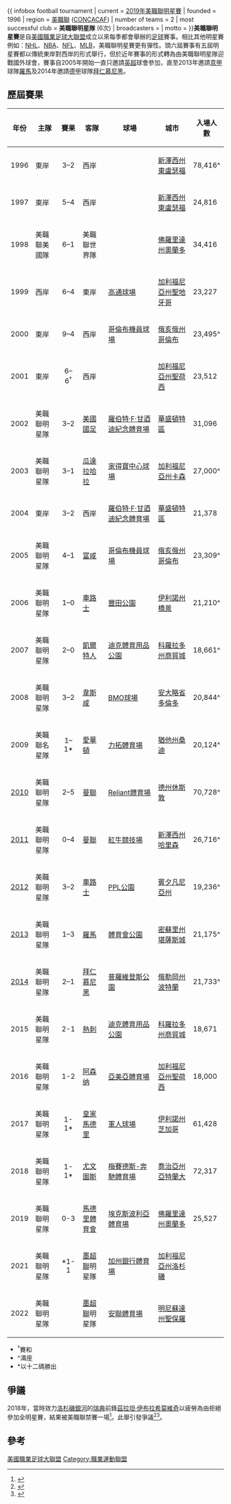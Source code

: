 {{noteTA|G1=足球|G2=MLS|G3=UEFA}}
{{ infobox football tournament
| current              = [[2019年美職聯明星賽|2019年美職聯明星賽]]
| founded              = 1996
| region               = [[美國職業足球大聯盟|美職聯]] ([[中北美洲及加勒比海足球協會|CONCACAF]])
| number of teams      = 2
| most successful club = {{flagicon|CAN}} {{flagicon|USA}} '''美職聯明星隊''' (6次) 
| broadcasters         =
| motto                = 
}}'''美職聯明星賽'''是自[[美國職業足球大聯盟|美國職業足球大聯盟]]成立以來每季都會舉辦的[[足球|足球]]賽事。相比其他明星賽例如：[[國家冰球聯盟|NHL]]、[[NBA全明星赛|NBA]]、[[明星碗|NFL]]、[[美國職棒大聯盟全明星賽|MLB]]，美職聯明星賽更有彈性。頭六屆賽事有五屆明星賽都以傳統東岸對西岸的形式舉行，但於近年賽事的形式轉為由美職聯明星隊迎戰國外球會，賽事自2005年開始一直只邀請[[英超|英超]]球會參加，直至2013年邀請[[意甲|意甲]]球隊[[羅馬足球會|羅馬]]及2014年邀請[[德甲|德甲]]球隊[[拜仁慕尼黑|拜仁慕尼黑]]。

==歷屆賽果==
{| class="wikitable"
!年份!!主隊!!賽果!!客隊!!球場!!城市!!入場人數
|-
|1996 || 東岸 || align=center|3–2 || 西岸 || {{link-en|紐約巨人體育場|Giants Stadium}} || [[新澤西州|新澤西州]][[東盧瑟福|東盧瑟福]] || 78,416^
|-
|1997 || 東岸 || align=center|5–4 || 西岸 || {{link-en|紐約巨人體育場|Giants Stadium}} || [[新澤西州|新澤西州]][[東盧瑟福|東盧瑟福]] || 24,816
|-
|1998 || 美職聯美國隊 || align=center|6–1 || 美職聯世界隊 || {{link-en|柑橘盃體育場|Camping World Stadium}} || [[佛羅里達州|佛羅里達州]][[奥兰多_(佛罗里达州)|奧蘭多]] || 34,416
|-
|1999 || 西岸 || align=center|6–4 || 東岸 || [[聖迭戈信用社體育場|高通球場]] || [[加利福尼亞州|加利福尼亞州]][[聖地牙哥_(加利福尼亞州)|聖地牙哥]] || 23,227
|-
|2000 || 東岸 || align=center|9–4 || 西岸 || [[曼弗雷球場|哥倫布機員球場]] || [[俄亥俄州|俄亥俄州]][[哥伦布_(俄亥俄州)|哥倫布]]|| 23,495^
|-
|2001 || 東岸 || align=center|6–6<sup>†</sup> || 西岸 || {{link-fr|斯巴達人球場 (聖荷西)|Spartan Stadium (San Jose)|斯巴達人球場}} || [[加利福尼亞州|加利福尼亞州]][[聖荷西_(加利福尼亞州)|聖荷西]] || 23,512
|-
|2002 || 美職聯明星隊 || align=center|3–2 || {{flagicon|USA}} [[美國國家足球隊|美國國足]] || [[羅伯特·F·甘迺迪紀念體育場|羅伯特·F·甘迺迪紀念體育場]] || [[华盛顿哥伦比亚特区|華盛頓特區]] || 31,096
|-
|2003 || 美職聯明星隊 || align=center|3–1 || {{flagicon|MEX}} [[瓜达拉哈拉竞技俱乐部|瓜達拉哈拉]] || [[家得宝中心球场|家得寶中心球場]] || [[加利福尼亞州|加利福尼亞州]][[卡森_(加利福尼亞州)|卡森]] || 27,000^
|-
|2004 || 東岸 || align=center|3–2 || 西岸 || [[羅伯特·F·甘迺迪紀念體育場|羅伯特·F·甘迺迪紀念體育場]] || [[华盛顿哥伦比亚特区|華盛頓特區]] || 21,378
|-
|2005 || 美職聯明星隊 || align=center|4–1 || {{flagicon|ENG}} [[富勒姆足球俱乐部|富咸]] || [[曼弗雷球場|哥倫布機員球場]] || [[俄亥俄州|俄亥俄州]][[哥伦布_(俄亥俄州)|哥倫布]] || 23,309^
|-
|2006 || 美職聯明星隊 || align=center|1–0 || {{flagicon|ENG}} [[切尔西足球俱乐部|車路士]] || [[豐田公園|豐田公園]] || [[伊利諾州|伊利諾州]][[布里奇維尤_(伊利諾伊州)|橋景]] || 21,210^
|-
|2007 || 美職聯明星隊 || align=center|2–0 || {{flagicon|SCO}} [[凯尔特人足球俱乐部|凱爾特人]] || [[迪克體育用品公園|迪克體育用品公園]] || [[科羅拉多州|科羅拉多州]][[商貿城_(科羅拉多州)|商貿城]] || 18,661^
|-
|2008 || 美職聯明星隊 || align=center|3–2 || {{flagicon|ENG}}  [[西汉姆联足球俱乐部|韋斯咸]] || [[BMO球場|BMO球場]] || [[安大略省|安大略省]][[多倫多|多倫多]] || 20,844^
|-
|2009 || 美職聯名星隊 || align="center"| 1–1* || {{flagicon|ENG}}  [[埃弗顿足球俱乐部|愛華頓]] || [[力拓體育場|力拓體育場]] || [[猶他州|猶他州]][[桑迪_(猶他州)|桑迪]] || 20,124^
|-
|[[2010年美職聯明星賽|2010]] || 美職聯明星隊 || align="center"| 2–5 || {{flagicon|ENG}}  [[曼徹斯特聯足球俱樂部|曼聯]] || [[NRG體育場|Reliant體育場]] || [[德克薩斯州|德州]][[休斯敦|休斯敦]] || 70,728^
|-
|[[2011年美職聯明星賽|2011]] || 美職聯明星隊 || align="center"| 0–4 || {{flagicon|ENG}}  [[曼徹斯特聯足球俱樂部|曼聯]] || [[紅牛競技場_(新澤西)|紅牛競技場]] || [[新澤西州|新澤西州]][[哈里森|哈里森]] || 26,716^
|-
|[[2012年美職聯明星賽|2012]] || 美職聯明星隊 || align="center"| 3–2 || {{flagicon|ENG}}  [[車路士|車路士]] || [[速霸陸公園|PPL公園]] || [[賓夕凡尼亞州|賓夕凡尼亞州]]{{link-fr|切斯特 (賓夕凡尼亞州)|Chester (Pennsylvanie)|切斯特}} || 19,236^
|-
|[[2013年美職聯明星賽|2013]] || 美職聯明星隊 || align="center"| 1–3 || {{flagicon|ITA}}  [[羅馬足球會|羅馬]] || [[兒童慈善公園|體育會公園]] || [[密蘇里州|密蘇里州]][[堪薩斯城|堪薩斯城]] || 21,175^
|-
|[[2014年美職聯明星賽|2014]] || 美職聯明星隊 || align="center"| 2–1 || {{flagicon|GER}}  [[拜仁慕尼黑|拜仁慕尼黑]] || [[普羅維登斯公園|普羅維登斯公園]] || [[俄勒岡州|俄勒岡州]][[波特蘭_(俄勒岡州)|波特蘭]] || 21,733^
|-
| 2015 || 美職聯明星隊 || align="center"| 2-1 || {{flagicon|ENG}} [[托特納姆熱刺足球俱樂部|熱刺]] || [[迪克體育用品公園|迪克體育用品公園]] || [[科羅拉多州|科羅拉多州]][[商貿城_(科羅拉多州)|商貿城]] || 18,671
|-
| 2016 || 美職聯明星隊 || align="center"| 1-2 || {{flagicon|ENG}} [[阿森纳足球俱乐部|阿森纳]] || [[ayPal公園|亞美亞體育場]] || [[加利福尼亞州|加利福尼亞州]][[聖荷西_(加利福尼亞州)|聖荷西]] || 18,000
|-
| 2017 || 美職聯明星隊 || align="center"| 1-1* || {{flagicon|ESP}} [[皇家馬德里|皇家馬德里]] || [[軍人球場|軍人球場]] || [[伊利諾州|伊利諾州]][[芝加哥|芝加哥]] || 61,428
|-
| 2018 || 美職聯明星隊 || align="center"| 1-1* || {{flagicon|ITA}} [[尤文圖斯|尤文圖斯]] || [[梅賽德斯-賓士體育場|梅賽德斯-奔馳體育場]] || [[喬治亞州|喬治亞州]][[亞特蘭大|亞特蘭大]] || 72,317
|-
| 2019 || 美職聯明星隊 || align="center"| 0-3 || {{flagicon|ESP}} [[馬德里體育會|馬德里體育會]] || [[奧蘭多城體育場|埃克斯波利亞體育場]] || [[佛羅里達州|佛羅里達州]][[奥兰多_(佛罗里达州)|奧蘭多]] || 25,527
|-
| 2021 || 美職聯明星隊 || align="center"| *1-1 || [[墨西哥超級足球聯賽|墨超聯]]明星隊 || [[加州銀行體育場|加州銀行體育場]] || [[加利福尼亞州|加利福尼亞州]][[洛杉磯|洛杉磯]] || 
|-
| 2022 || 美職聯明星隊 || align="center"|  || [[墨西哥超級足球聯賽|墨超聯]]明星隊 || [[安聯體育場_(美國)|安聯體育場]] || [[明尼蘇達州|明尼蘇達州]][[聖保羅_(明尼蘇達州)|聖保羅]] || 
|}
*<sup>†</sup>賽和
*^滿座
* *以十二碼勝出

==爭議==
2018年，當時效力[[洛杉磯銀河|洛杉磯銀河]]的[[瑞典國家足球隊|瑞典]]前鋒[[茲拉坦·伊布拉希莫維奇|茲拉坦·伊布拉希莫維奇]]以疲勞為由拒絕參加全明星賽，結果被美職聯禁賽一場<ref>{{cite news |author= |last= |first= |date=2018-07-30 |title=Galaxy’s Zlatan Ibrahimovic won’t play in MLS All-Star Game |url=https://www.sportsnet.ca/soccer/galaxys-zlatan-ibrahimovic-wont-play-mls-star-game/ |newspaper=SportsNet |location= |access-date=2019-02-06 }}</ref>。此舉引發爭議<ref>{{cite news |date=2018-08-10 |title=因缺席全明星惨遭禁赛 伊布抨击大联盟:这太荒谬了 |url=http://sports.163.com/18/0810/22/DOSO36JI00058781.html |newspaper= |location= |access-date=2019-02-06 }}</ref><ref>{{cite news |date=2018-08-11 |title=伊布抨击大联盟：因缺席全明星而被禁赛简直不可理喻 |url=https://webcache.googleusercontent.com/search?q=cache:mT51U0ZeqGcJ:https://www.qtx.com/worldcup/7708.html+&cd=15&hl=fr&ct=clnk&gl=ca&client=safari |newspaper= |location= |access-date=2019-02-06 }}</ref>。

==參考==
<references/>

{{美国足球大联盟}}

[[Category:美國職業足球大聯盟|]]
[[Category:職業運動聯盟|Category:職業運動聯盟]]